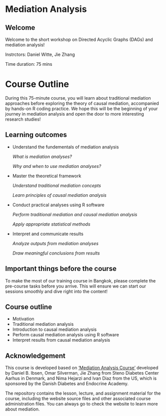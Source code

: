 # Mediation Analysis

## Welcome

Welcome to the short workshop on Directed Acyclic Graphs (DAGs) and
mediation analysis!

Instrctors: Daniel Witte, Jie Zhang

Time duration: 75 mins

# Course Outline

During this 75-minute course, you will learn about traditional mediation
approaches before exploring the theory of causal mediation, accompanied
by hands-on R coding practice. We hope this will be the beginning of
your journey in mediation analysis and open the door to more interesting
research studies!

::: callout-note
## Learning outcomes

-   Understand the fundementals of mediation analysis

    *What is mediation analyses?*

    *Why and when to use mediation analyses?*

-   Master the theoretical framework

    *Understand traditional mediation concepts*

    *Learn principles of causal mediation analysis*

-   Conduct practical analyses using R software

    *Perform traditional mediation and causal mediation analysis*

    *Apply appropriate statistical methods*

-   Interpret and communicate results

    *Analyze outputs from mediation analyses*

    *Draw meaningful conclusions from results*
:::

## Important things before the course

To make the most of our training course in Bangkok, please complete the
pre-course tasks before you arrive. This will ensure we can start our
sessions smoothly and dive right into the content!

## Course outline

-   Motivation
-   Traditional mediation analysis
-   Introduction to causal mediation analysis
-   Perform causal mediation analysis using R software
-   Interpret results from causal mediation analysis

## Acknowledgement

This course is developed based on ['Mediation Analysis Course'](https://analysis-of-mechanisms.netlify.app/) developed
by Daniel B. Ibsen, Omar Silverman, Jie Zhang from Steno Diabetes Center
Aarhus in Denmark, and Nima Hejarzi and Ivan Diaz from the US, which is
sponsored by the Danish Diabetes and Endocrine Academy.

The repository contains the lesson, lecture, and assignment material for
the course, including the website source files and other associated
course administration files. You can always go to check the website to
learn more about mediation.
